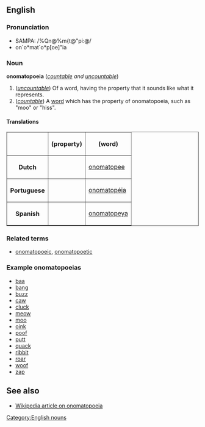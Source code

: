 ==English==
===Pronunciation===
*SAMPA: /%Qn@%m{t@"pi:@/
*on`o*mat`o*p[oe]"ia

===Noun===
'''onomatopoeia''' (''[[countable]] and [[uncountable]]'')

#(''[[uncountable]]'') Of a word, having the property that it sounds like what it represents.
#(''[[countable]]'') A [[word]] which has the property of onomatopoeia, such as "moo" or "hiss".

====Translations====

<table border="1" align="center" cellpadding="5">
<tr><th>           <th> (property) <th> (word) </tr>
<tr><th>Dutch      <td>  <td> [[onomatopee]] </tr>
<tr><th>Portuguese <td>  <td> [[onomatopéia]] </tr>
<tr><th>Spanish <td>  <td> [[onomatopeya]] </tr>
</table>

===Related terms===
*[[onomatopoeic]], [[onomatopoetic]]

===Example onomatopoeias===
*[[baa]]
*[[bang]]
*[[buzz]]
*[[caw]]
*[[cluck]]
*[[meow]]
*[[moo]]
*[[oink]]
*[[poof]]
*[[putt]]
*[[quack]]
*[[ribbit]]
*[[roar]]
*[[woof]]
*[[zap]]

==See also==
*[http://en2.wikipedia.org/wiki/Onomatopoeia Wikipedia article on onomatopoeia]

[[Category:English nouns]]